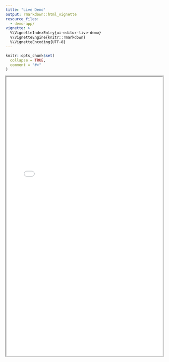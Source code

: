 ```yaml
---
title: "Live Demo"
output: rmarkdown::html_vignette
resource_files:
  - demo-app/
vignette: >
  %\VignetteIndexEntry{ui-editor-live-demo}
  %\VignetteEngine{knitr::rmarkdown}
  %\VignetteEncoding{UTF-8}
---
```


```r
knitr::opts_chunk$set(
  collapse = TRUE,
  comment = "#>"
)
```


<style>

iframe.app-container {
  width: 100%;
  height: 900px;
  outline: 2px solid silver;
}

.row>main {
  /* Let the preview be nice and wide on wide screens */
  max-width: unset !important;
}
</style>


<iframe class="app-container" src="./demo-app/index.html"></iframe>



